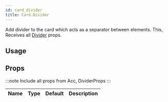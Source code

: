 ```yaml
---
id: card_divider
title: Card.Divider
---
```



Add divider to the card which acts as a separator between elements.
This, Receives all [Divider](divider#props) props.

## Usage

## Props

:::note
Include all props from Acc, DividerProps
:::

<div class='table-responsive'>

| Name | Type | Default | Description |
| ---- | ---- | ------- | ----------- |

</div>
